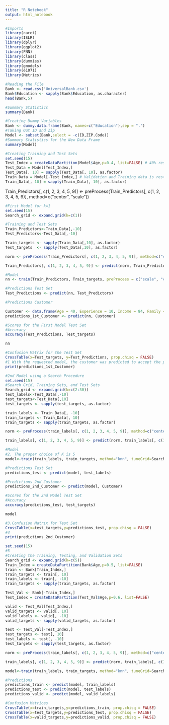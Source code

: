 ---
title: "R Notebook"
output: html_notebook
---

```{r}
#Imports
library(caret)
library(ISLR)
library(dplyr)
library(ggplot2)
library(FNN)
library(class) 
library(dummies)
library(gmodels)
library(e1071)
library(Metrics)
```

```{r}
#Reading the File
Bank <- read.csv('UniversalBank.csv')
Bank$Education <- sapply(Bank$Education, as.character)
head(Bank,5)
```

```{r}
#Summary Statistics
summary(Bank)
```

```{r}
#Creating Dummy Variables
Bank <- dummy.data.frame(Bank, names=c("Education"),sep = ".")
#Taking Out ID and Zip
Model <- subset(Bank,select = -c(ID,ZIP.Code))
#Summary Statistics for the New Data Frame
summary(Model)
```


```{r}
#Creating Training and Test Sets
set.seed(15)
Test_Index = createDataPartition(Model$Age,p=0.4, list=FALSE) # 40% reserved for Test
Test_Data = Model[Test_Index,]
Test_Data[, 10] = sapply(Test_Data[, 10], as.factor)
Train_Data = Model[-Test_Index,] # Validation and Training data is rest
Train_Data[, 10] = sapply(Train_Data[, 10], as.factor)
```


Train_Predictors[, c(1, 2, 3, 4, 5, 9)] <- preProcess(Train_Predictors[, c(1, 2, 3, 4, 5, 9)], method=c("center", "scale"))
```{r}
#First Model for k=1
set.seed(15)
Search_grid <- expand.grid(k=c(1))

#Training and Test Sets
Train_Predictors<-Train_Data[,-10] 
Test_Predictors<-Test_Data[,-10]

Train_targets <- sapply(Train_Data[,10], as.factor)
Test_targets  <- sapply(Test_Data[,10], as.factor)

norm <- preProcess(Train_Predictors[, c(1, 2, 3, 4, 5, 9)], method=c("center", "scale"))

Train_Predictors[, c(1, 2, 3, 4, 5, 9)] <- predict(norm, Train_Predictors[, c(1, 2, 3, 4, 5, 9)])

#Model
nn <- train(Train_Predictors, Train_targets, preProcess = c("scale", "center"), method="knn", tuneGrid=Search_grid)

#Predictions Test Set
Test_Predictions <- predict(nn, Test_Predictors)

#Predictions Customer 

Customer <- data.frame(Age = 40, Experience = 10, Income = 84, Family = 2, CCAvg = 2, Education.1 = 0, Education.2 = 1, Education.3 = 0, Mortgage = 0, Securities.Account = 0, CD.Account = 0, Online = 1, CreditCard = 1, stringsAsFactors = FALSE)
predictions_1st_Customer <- predict(nn, Customer)

#Scores for the First Model Test Set
#Accuracy
accuracy(Test_Predictions, Test_targets)

nn

#Confusion Matrix for the Test Set
CrossTable(x=Test_targets, y=Test_Predictions, prop.chisq = FALSE)
#1 With the requested model, the customer was predicted to accept the personal loan offer.
print(predictions_1st_Customer)
```


```{r}
#2nd Model using a Search Procedure
set.seed(15)
#Search Grid, Training Sets, and Test Sets
Search_grid <- expand.grid(k=c(2:30))
test_labels<-Test_Data[,-10] 
test_targets<-Test_Data[,10]
test_targets <- sapply(test_targets, as.factor)

train_labels <- Train_Data[, -10]
train_targets <- Train_Data[, 10]
train_targets <- sapply(train_targets, as.factor)

norm <- preProcess(train_labels[, c(1, 2, 3, 4, 5, 9)], method=c("center", "scale"))

train_labels[, c(1, 2, 3, 4, 5, 9)] <- predict(norm, train_labels[, c(1, 2, 3, 4, 5, 9)])

#Model
#2.	The proper choice of K is 5
model<-train(train_labels, train_targets, method="knn", tuneGrid=Search_grid)

#Predictions Test Set
predictions_test <- predict(model, test_labels)

#Predictions 2nd Customer
predictions_2nd_Customer <- predict(model, Customer)

#Scores for the 2nd Model Test Set
#Accuracy
accuracy(predictions_test, test_targets)

model

#3.Confusion Matrix for Test Set
CrossTable(x=test_targets,y=predictions_test, prop.chisq = FALSE)
#4
print(predictions_2nd_Customer)
```

```{r}
set.seed(15)
#5
#Creating the Training, Testing, and Validation Sets
Search_grid <- expand.grid(k=c(5))
Train_Index = createDataPartition(Bank$Age,p=0.5, list=FALSE)
train <- Bank[Train_Index,]
train_targets <- train[, 10]
train_labels <- train[, -10]
train_targets <- sapply(train_targets, as.factor)

Test_Val <- Bank[-Train_Index,]
Test_Index = createDataPartition(Test_Val$Age,p=0.6, list=FALSE)

valid <- Test_Val[Test_Index,]
valid_targets <- valid[, 10]
valid_labels <- valid[, -10]
valid_targets <- sapply(valid_targets, as.factor)

test <- Test_Val[-Test_Index,]
test_targets <- test[, 10]
test_labels <- test[, -10]
test_targets <- sapply(test_targets, as.factor)

norm <- preProcess(train_labels[, c(1, 2, 3, 4, 5, 9)], method=c("center", "scale"))

train_labels[, c(1, 2, 3, 4, 5, 9)] <- predict(norm, train_labels[, c(1, 2, 3, 4, 5, 9)])

model<-train(train_labels, train_targets, method="knn", tuneGrid=Search_grid)

#Predictions 
predictions_train <- predict(model, train_labels)
predictions_test <- predict(model, test_labels)
predictions_valid <- predict(model, valid_labels)

#Confusion Matrices
CrossTable(x=train_targets,y=predictions_train, prop.chisq = FALSE)
CrossTable(x=test_targets,y=predictions_test, prop.chisq = FALSE)
CrossTable(x=valid_targets,y=predictions_valid, prop.chisq = FALSE)
```

```{r}

```

```{r}

```